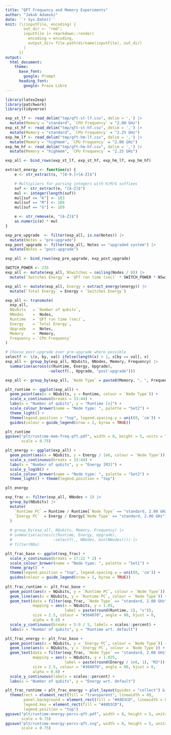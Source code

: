 ```yaml
---
title: "QFT Frequency and Memory Experiments"
author: "Jakub Adamski"
date: '`r Sys.Date()`'
knit: (\(inputFile, encoding) {
        out_dir <- "rmd";
        inputFile |> rmarkdown::render(
          encoding = encoding, 
          output_dir= file.path(dirname(inputFile), out_dir)
        )
      })
output:
  html_document: 
    theme:
      base_font:
        google: Prompt
      heading_font:
        google: Proza Libre
---
```


```r
library(latex2exp)
library(patchwork)
library(tidyverse)
```


```r
exp_st_lf <- read_delim("tmp/qft-st-lf.csv", delim = ',') |> 
  mutate(Memory = "standard", `CPU Frequency` = "2.00 GHz")
exp_st_hf <- read_delim("tmp/qft-st-hf.csv", delim = ',') |> 
  mutate(Memory = "standard", `CPU Frequency` = "2.25 GHz")
exp_hm_lf <- read_delim("tmp/qft-hm-lf.csv", delim = ',') |> 
  mutate(Memory = "highmem", `CPU Frequency` = "2.00 GHz")
exp_hm_hf <- read_delim("tmp/qft-hm-hf.csv", delim = ',') |> 
  mutate(Memory = "highmem", `CPU Frequency` = "2.25 GHz")

exp_all <- bind_rows(exp_st_lf, exp_st_hf, exp_hm_lf, exp_hm_hf)
```

```r
extract_energy <- function(s) {
    e <- str_extract(s, "[0-9.]+[A-Z]$")

    # Multipliers for parsing integers with K/M/G suffixes
    suf <- str_extract(e, "[A-Z]$")
    mul <- integer(length(suf))
    mul[suf == "K"] <- 1E3
    mul[suf == "M"] <- 1E6
    mul[suf == "G"] <- 1E9

    e <- str_remove(e, "[A-Z]$")
    as.numeric(e) * mul
}
```

```r
exp_pre_upgrade  <- filter(exp_all, is.na(Notes)) |> 
  mutate(Notes = "pre-upgrade")
exp_post_upgrade <- filter(exp_all, Notes == "upgraded system") |> 
  mutate(Notes = "post-upgrade")

exp_all <- bind_rows(exp_pre_upgrade, exp_post_upgrade)

SWITCH_POWER <- 235
exp_all <- mutate(exp_all, NSwitches = ceiling(Nodes / 8)) |> 
  mutate(`Switches Energy` = `QFT run time (sec)` * SWITCH_POWER * NSwitches)

exp_all <- mutate(exp_all, Energy = extract_energy(energy)) |> 
  mutate(`Total Energy` = Energy + `Switches Energy`)

exp_all <- transmute(
  exp_all, 
  NQubits   = `Number of qubits`, 
  NNodes    =  Nodes, 
  Runtime   = `QFT run time (sec)`, 
  Energy    = `Total Energy`, 
  Upgrade   =  Notes, 
  Memory    =  Memory, 
  Frequency = `CPU Frequency`
)

# Choose post-upgrade over pre-upgrade where possible
selectf <- \(x, by, val) ifelse(length(x) > 1, x[by == val], x) 
exp_all <- group_by(exp_all, NQubits, NNodes, Memory, Frequency) |> 
  summarise(across(c(Runtime, Energy, Upgrade), 
                   ~selectf(., Upgrade, "post-upgrade")))

exp_all <- group_by(exp_all, `Node Type` = paste0(Memory, ", ", Frequency))
```

```r
plt_runtime <- ggplot(exp_all) + 
  geom_point(aes(x = NQubits, y = Runtime, colour = `Node Type`)) + 
  scale_x_continuous(breaks = 33:44) + 
  labs(x = "Number of qubits", y = "Runtime [s]") + 
  scale_colour_brewer(name = "Node type: ", palette = "Set2") + 
  theme_light() + 
  theme(legend.position = "top", legend.spacing.y = unit(0, 'cm')) + 
  guides(colour = guide_legend(nrow = 2, byrow = TRUE))

plt_runtime
ggsave("plt/runtime-mem-freq-qft.pdf", width = 8, height = 5, units = "in", 
       scale = 0.75)
```

```r
plt_energy <- ggplot(exp_all) + 
  geom_point(aes(x = NQubits, y = Energy / 1e6, colour = `Node Type`)) + 
  scale_x_continuous(breaks = 33:44) + 
  labs(x = "Number of qubits", y = "Energy [MJ]") + 
  scale_y_log10() + 
  scale_colour_brewer(name = "Node type: ", palette = "Set2") + 
  theme_light() + theme(legend.position = "top")

plt_energy
```

```r
exp_frac <- filter(exp_all, NNodes > 1) |> 
  group_by(NQubits) |> 
  mutate(
    `Runtime PC` = Runtime / Runtime[`Node Type` == "standard, 2.00 GHz"], 
    `Energy PC`  = Energy / Energy[`Node Type` == "standard, 2.00 GHz"]
  )
  
  # group_by(exp_all, NQubits, Memory, Frequency) |> 
  # summarise(across(c(Runtime, Energy, Upgrade), 
  #                  ~selectf(., NNodes, min(NNodes)))) |> 
  # filter(NQu)

plt_frac_base <- ggplot(exp_frac) + 
  scale_x_continuous(breaks = 17:22 * 2) + 
  scale_colour_brewer(name = "Node type: ", palette = "Set1") + 
  theme_gray()  + 
  theme(legend.position = "top", legend.spacing.y = unit(0, 'cm')) + 
  guides(colour = guide_legend(nrow = 2, byrow = TRUE))
  
plt_frac_runtime <- plt_frac_base + 
  geom_point(aes(x = NQubits, y = `Runtime PC`, colour = `Node Type`)) + 
  geom_line(aes(x = NQubits, y = `Runtime PC`, colour = `Node Type`)) + 
  geom_text(data = filter(exp_frac, `Node Type` == "standard, 2.00 GHz"), 
            mapping = aes(x = NQubits, y = 1.05, 
                          label = paste(round(Runtime, 1), "s")), 
            size = 2.5, colour = "#304070", angle = 90, hjust = 0,
            alpha = 0.8) + 
  scale_y_continuous(breaks = 5:9 / 5, labels = scales::percent) + 
  labs(x = "Number of qubits", y = "Runtime wrt. default")

plt_frac_energy <- plt_frac_base + 
  geom_point(aes(x = NQubits, y = `Energy PC`, colour = `Node Type`)) + 
  geom_line(aes(x = NQubits, y = `Energy PC`, colour = `Node Type`)) + 
  geom_text(data = filter(exp_frac, `Node Type` == "standard, 2.00 GHz"), 
            mapping = aes(x = NQubits, y = 1.025, 
                          label = paste(round(Energy / 1e6, 1), "MJ")), 
            size = 2.5, colour = "#304070", angle = 90, hjust = 0, 
            alpha = 0.8) + 
  scale_y_continuous(labels = scales::percent) + 
  labs(x = "Number of qubits", y = "Energy wrt. default")

plt_frac_runtime + plt_frac_energy + plot_layout(guides = "collect") & 
  theme(rect = element_rect(fill = "transparent", linewidth = 0), 
        panel.background = element_rect(fill = "#A9D3CD", linewidth = 0), 
        legend.key = element_rect(fill = "#A9D3CD"), 
        legend.position = "top")
ggsave("plt/runtime-energy-percs-qft.pdf", width = 8, height = 5, units = "in", 
       scale = 0.75)
ggsave("plt/runtime-energy-percs-qft.svg", width = 8, height = 5, units = "in", 
       scale = 0.75)
```
